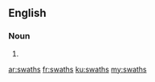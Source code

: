 ==English==

===Noun===
{{head|en|noun plural form}}

# {{plural of|swath|lang=en}}

[[ar:swaths]]
[[fr:swaths]]
[[ku:swaths]]
[[my:swaths]]